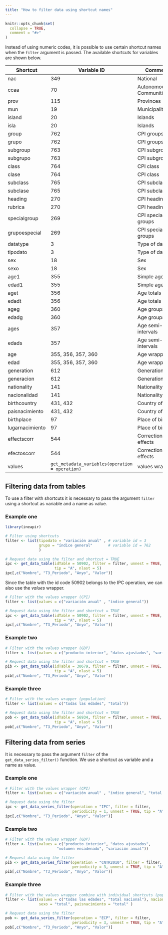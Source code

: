 ```yaml
---
title: "How to filter data using shortcut names"
---
```


```r
knitr::opts_chunk$set(
  collapse = TRUE,
  comment = "#>"
)
```

Instead of using numeric codes, it is possible to use certain shortcut names
when the `filter` argument is passed. The available shortcuts for
variables are shown below.

|Shortcut | Variable ID | Comment|
|---------|----|--------|
|nac             | 349 | National|
|ccaa            | 70  | Autonomous Communities |
|prov            | 115 | Provinces |
|mun             | 19  | Municipalities |
|island          | 20  | Islands |
|isla            | 20  | Islands |
|group           | 762 | CPI groups |
|grupo           | 762 | CPI groups |
|subgroup        | 763 | CPI subgroups |
|subgrupo        | 763 | CPI subgroups |
|class           | 764 | CPI class |
|clase           | 764 | CPI class |
|subclass        | 765 | CPI subclass |
|subclase        | 765 | CPI subclass |
|heading         | 270 | CPI headings |
|rubrica         | 270 | CPI headings |
|specialgroup    | 269 | CPI special groups |
|grupoespecial   | 269 | CPI special groups |
|datatype        | 3   | Type of data |
|tipodato        | 3   | Type of data |
|sex             | 18  | Sex |
|sexo            | 18  | Sex |
|age1            | 355 | Simple age |
|edad1           | 355 | Simple age |
|aget            | 356 | Age totals |
|edadt           | 356 | Age totals |
|ageg            | 360 | Age groups |
|edadg           | 360 | Age groups |
|ages            | 357 | Age semi-intervals |
|edads           | 357 | Age semi-intervals |
|age             |355, 356, 357, 360 | Age wrapper |
|edad            |355, 356, 357, 360 | Age wrapper |
|generation      | 612 | Generation/ages |
|generacion      | 612 | Generation/ages |
|nationality     | 141 | Nationality |
|nacionalidad    | 141 | Nationality |
|birthcountry    | 431, 432 | Country of birth |
|paisnacimiento  | 431, 432 | Country of birth |
|birthplace      | 97  | Place of birth |
|lugarnacimiento | 97  | Place of birth |
|effectscorr     | 544 | Correction of effects |
|efectoscorr     | 544 | Correction of effects |
|values       | `get_metadata_variables(operation = operation)`    | values wrapper |

## Filtering data from tables

To use a filter with shortcuts it is necessary to pass the argument
`filter` using a shortcut as variable and a name as value.

### Example one

```r
library(ineapir)

# Filter using shortcuts
filter <- list(tipodato = "variación anual" , # variable id = 3
               grupo = "índice general"       # variable id = 762
               )

# Request data using the filter and shortcut = TRUE
ipc <- get_data_table(idTable = 50902, filter = filter, unnest = TRUE,
                      tip = "A", nlast = 5)
ipc[,c("Nombre", "T3_Periodo", "Anyo", "Valor")]
```

Since the table with the id code 50902 belongs to the IPC operation, we can
also use the *values* wrapper.

```r
# Filter with the values wrapper (CPI)
filter <- list(values = c("variación anual" , "índice general"))

# Request data using the filter and shortcut = TRUE
ipc <- get_data_table(idTable = 50902, filter = filter, unnest = TRUE,
                      tip = "A", nlast = 5)
ipc[,c("Nombre", "T3_Periodo", "Anyo", "Valor")]
```

### Example two

```r
# Filter with the values wrapper (GDP)
filter <- list(values = c("producto interior", "datos ajustados", "variación anual"))

# Request data using the filter and shortcut = TRUE
pib <- get_data_table(idTable = 30679, filter = filter, unnest = TRUE,
                      tip = "A", nlast = 5)
pib[,c("Nombre", "T3_Periodo", "Anyo", "Valor")]
```

### Example three

```r
# Filter with the values wrapper (population)
filter <- list(values = c("todas las edades", "total"))

# Request data using the filter and shortcut = TRUE
pob <- get_data_table(idTable = 56934, filter = filter, unnest = TRUE, 
                      tip = "A", nlast = 5)
pob[,c("Nombre", "T3_Periodo", "Anyo", "Valor")]
```

## Filtering data from series
It is necessary to pass the argument `filter` of the 
`get_data_series_filter()` function. We use a shortcut as variable 
and a name as value.

### Example one

```r
# Filter with the values wrapper (CPI)
filter <- list(values = c("variación anual" , "índice general", "total nacional"))

# Request data using the filter
ipc <- get_data_series_filter(operation = "IPC", filter = filter,
                              periodicity = 1, unnest = TRUE, tip = "A")
ipc[,c("Nombre", "T3_Periodo", "Anyo", "Valor")]
```

### Example two

```r
# Filter with the values wrapper (GDP)
filter <- list(values = c("producto interior", "datos ajustados",
                       "volumen encadenado", "variación anual"))

# Request data using the filter
pib <- get_data_series_filter(operation = "CNTR2010", filter = filter,
                              periodicity = 3, unnest = TRUE, tip = "A")
pib[,c("Nombre", "T3_Periodo", "Anyo", "Valor")]
```


### Example three

```r
# Filter with the values wrapper combine with individual shortcuts (population)
filter <- list(values = c("todas las edades", "total nacional"), nacionalidad = "total",
               sexo = "total", paisnacimiento = "total" )

# Request data using the filter
pob <- get_data_series_filter(operation = "ECP", filter = filter,
                              periodicity = 3, unnest = TRUE, tip = "A")
pob[,c("Nombre", "T3_Periodo", "Anyo", "Valor")]
```
